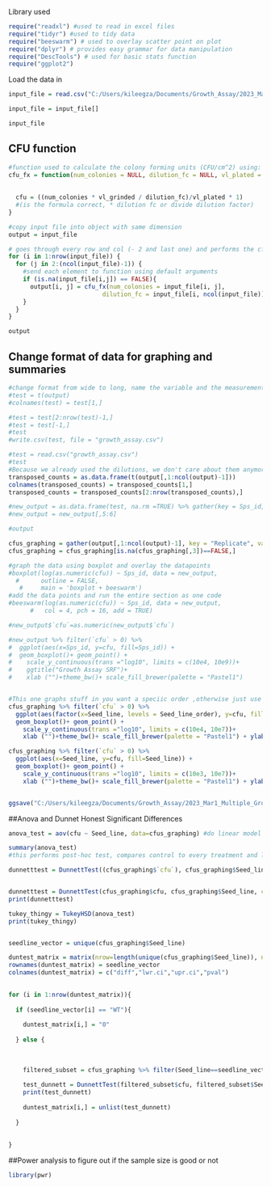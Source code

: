 
Library used 

```{r}
require("readxl") #used to read in excel files
require("tidyr") #used to tidy data 
require("beeswarm") # used to overlay scatter point on plot 
require("dplyr") # provides easy grammar for data manipulation
require("DescTools") # used for basic stats function 
require("ggplot2")
```

Load the data in

```{r}
input_file = read.csv("C:/Users/kileegza/Documents/Growth_Assay/2023_Mar1_MultipleLine_GrowthAssay.csv")

input_file = input_file[]

input_file
```

## CFU function

```{r}
#function used to calculate the colony forming units (CFU/cm^2) using: number of colonies counted, dilution factor it was counted at, the volume plated, and the the volume grinded in. 
cfu_fx = function(num_colonies = NULL, dilution_fc = NULL, vl_plated = 5, vl_grinded = 500){
  
  
  cfu = ((num_colonies * vl_grinded / dilution_fc)/vl_plated * 1)
  #(is the formula correct, * dilution fc or divide dilution factor)
}

```

```{r}
#copy input file into object with same dimension
output = input_file

# goes through every row and col (- 2 and last one) and performs the cfu_fx function and putputs into a vector
for (i in 1:nrow(input_file)) { 
  for (j in 2:(ncol(input_file)-1)) {
    #send each element to function using default arguments
    if (is.na(input_file[i,j]) == FALSE){
      output[i, j] = cfu_fx(num_colonies = input_file[i, j], 
                          dilution_fc = input_file[i, ncol(input_file)]) #1  the column dilution
    }
  }
}

output
```

## Change format of data for graphing and summaries

```{r}
#change format from wide to long, name the variable and the measurement and gather all the columns.
#test = t(output)
#colnames(test) = test[1,]

#test = test[2:nrow(test)-1,]
#test = test[-1,]
#test 
#write.csv(test, file = "growth_assay.csv")

#test = read.csv("growth_assay.csv")
#test
#Because we already used the dilutions, we don't care about them anymore. We just want the actual counts to use for the graph. 
transposed_counts = as.data.frame(t(output[,1:ncol(output)-1]))
colnames(transposed_counts) = transposed_counts[1,]
transposed_counts = transposed_counts[2:nrow(transposed_counts),]

```

```{r}
#new_output = as.data.frame(test, na.rm =TRUE) %>% gather(key = Sps_id, value = cfu)
#new_output = new_output[,5:6]

#output

cfus_graphing = gather(output[,1:ncol(output)-1], key = "Replicate", value = "cfu", -1)
cfus_graphing = cfus_graphing[is.na(cfus_graphing[,3])==FALSE,]

```

```{r}
#graph the data using boxplot and overlay the datapoints 
#boxplot(log(as.numeric(cfu)) ~ Sps_id, data = new_output, 
  #      outline = FALSE,   
   #     main = 'boxplot + beeswarm')
#add the data points and run the entire section as one code
#beeswarm(log(as.numeric(cfu)) ~ Sps_id, data = new_output, 
      #   col = 4, pch = 16, add = TRUE)

#new_output$`cfu`=as.numeric(new_output$`cfu`)

#new_output %>% filter(`cfu` > 0) %>% 
#  ggplot(aes(x=Sps_id, y=cfu, fill=Sps_id)) + 
#  geom_boxplot()+ geom_point() + 
#    scale_y_continuous(trans ="log10", limits = c(10e4, 10e9))+
#    ggtitle("Growth Assay SRF")+
#    xlab ("")+theme_bw()+ scale_fill_brewer(palette = "Pastel1")


#This one graphs stuff in you want a speciic order ,otherwise just use the other one
cfus_graphing %>% filter(`cfu` > 0) %>% 
  ggplot(aes(factor(x=Seed_line, levels = Seed_line_order), y=cfu, fill=Seed_line)) + 
  geom_boxplot()+ geom_point() + 
    scale_y_continuous(trans ="log10", limits = c(10e4, 10e7))+
    xlab ("")+theme_bw()+ scale_fill_brewer(palette = "Pastel1") + ylab(expression("Bacterial Growth, Log(cfu/cm"^2*")"))

cfus_graphing %>% filter(`cfu` > 0) %>% 
  ggplot(aes(x=Seed_line, y=cfu, fill=Seed_line)) + 
  geom_boxplot()+ geom_point() + 
    scale_y_continuous(trans ="log10", limits = c(10e3, 10e7))+
    xlab ("")+theme_bw()+ scale_fill_brewer(palette = "Pastel1") + ylab(expression("Bacterial Growth, Log(cfu/cm"^2*")")) + theme(axis.text.x=element_text(angle=45, hjust=1))


ggsave("C:/Users/kileegza/Documents/Growth_Assay/2023_Mar1_Multiple_Growth.png",height=5, width=5, dpi=600)

```


##Anova and Dunnet Honest Significant Differences

```{r}

anova_test = aov(cfu ~ Seed_line, data=cfus_graphing) #do linear model function on it and then run anova on the model

summary(anova_test)
#this performs post-hoc test, compares control to every treatment and looks for significance 

dunnetttest = DunnettTest((cfus_graphing$`cfu`), cfus_graphing$Seed_line, control = NULL, conf.level = 0.95)


dunnetttest = DunnettTest(cfus_graphing$cfu, cfus_graphing$Seed_line, control="WT", conf.level=0.95)
print(dunnetttest)

tukey_thingy = TukeyHSD(anova_test)
print(tukey_thingy)


seedline_vector = unique(cfus_graphing$Seed_line)

duntest_matrix = matrix(nrow=length(unique(cfus_graphing$Seed_line)), ncol=4)
rownames(duntest_matrix) = seedline_vector
colnames(duntest_matrix) = c("diff","lwr.ci","upr.ci","pval")

  
for (i in 1:nrow(duntest_matrix)){
  
  if (seedline_vector[i] == "WT"){
    
    duntest_matrix[i,] = "0"
    
  } else {
    
    
  
    filtered_subset = cfus_graphing %>% filter(Seed_line==seedline_vector[i] | Seed_line=="WT" )
  
    test_dunnett = DunnettTest(filtered_subset$cfu, filtered_subset$Seed_line, conf.level=0.95)
    print(test_dunnett)
  
    duntest_matrix[i,] = unlist(test_dunnett)
  
  }
  
  
}

```


##Power analysis to figure out if the sample size is good or not

```{r}

library(pwr)





```

